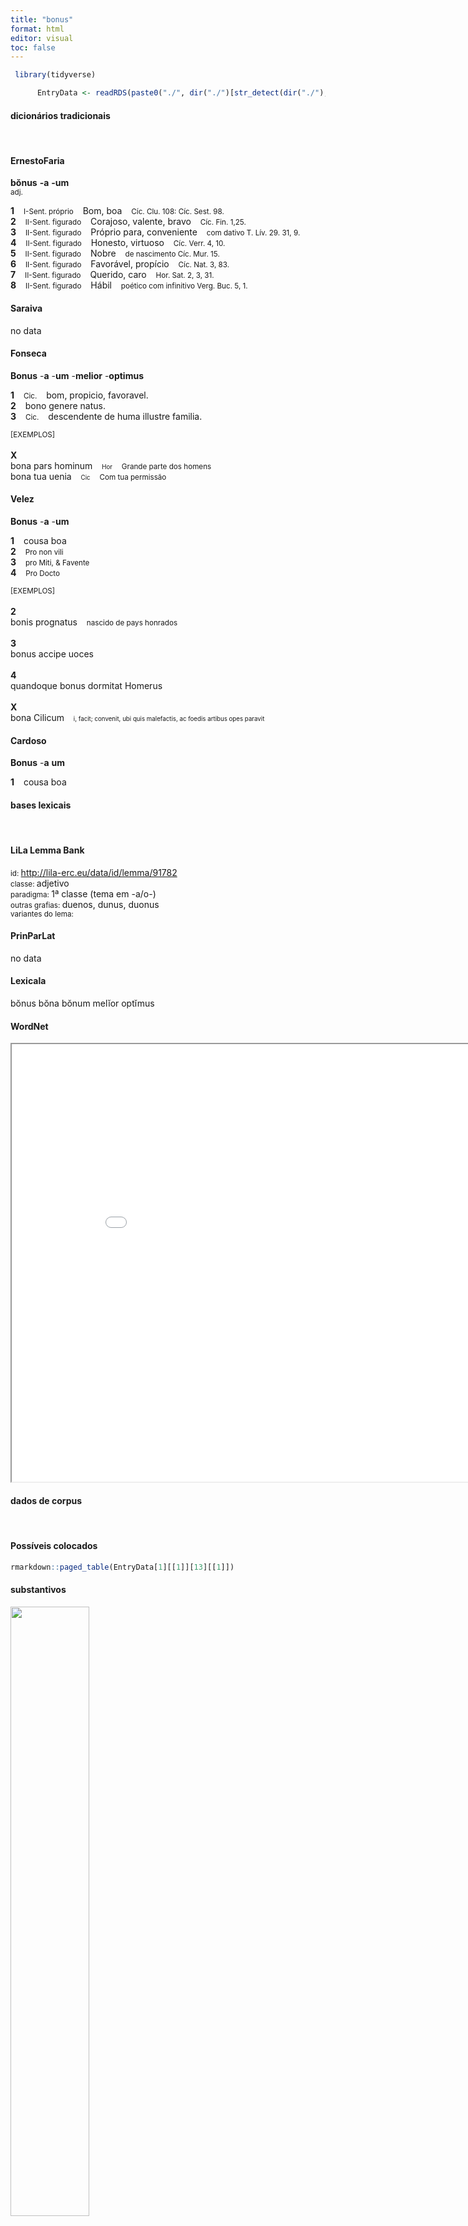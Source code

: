```yaml
---
title: "bonus"
format: html
editor: visual
toc: false
---
```



```r
 library(tidyverse) 

      EntryData <- readRDS(paste0("./", dir("./")[str_detect(dir("./"), "_xx98-111-110-117-115xx_.rds")]))

```


#### dicionários tradicionais

&emsp;




::: panel-tabset

#### ErnestoFaria

<b>bŏnus</b> <b>-a</b> <b>-um</b> <br> <small>adj.</small> <br> <small></small>   <p> <b>1</b> &ensp; <small>I-Sent. próprio</small> &ensp; Bom, boa &ensp; <small>Cíc. Clu. 108: Cíc. Sest. 98.</small> <br> <b>2</b> &ensp; <small>II-Sent. figurado</small> &ensp; Corajoso, valente, bravo &ensp; <small>Cíc. Fin. 1,25.</small> <br> <b>3</b> &ensp; <small>II-Sent. figurado</small> &ensp; Próprio para, conveniente &ensp; <small>com dativo T. Lív. 29. 31, 9.</small> <br> <b>4</b> &ensp; <small>II-Sent. figurado</small> &ensp; Honesto, virtuoso &ensp; <small>Cíc. Verr. 4, 10.</small> <br> <b>5</b> &ensp; <small>II-Sent. figurado</small> &ensp; Nobre &ensp; <small>de nascimento Cíc. Mur. 15.</small> <br> <b>6</b> &ensp; <small>II-Sent. figurado</small> &ensp; Favorável, propício &ensp; <small>Cíc. Nat. 3, 83.</small> <br> <b>7</b> &ensp; <small>II-Sent. figurado</small> &ensp; Querido, caro &ensp; <small>Hor. Sat. 2, 3, 31.</small> <br> <b>8</b> &ensp; <small>II-Sent. figurado</small> &ensp; Hábil &ensp; <small>poético com infinitivo Verg. Buc. 5, 1.</small> </p>




#### Saraiva

no data




#### Fonseca

<b>Bonus</b> -<b>a</b> -<b>um</b> -<b>melior</b> -<b>optimus</b>   <p> <b>1</b> &ensp; <small>Cic.</small> &ensp; bom, propicio, favoravel. <br> <b>2</b> &ensp; bono genere natus. <br> <b>3</b> &ensp; <small>Cic.</small> &ensp; descendente de huma illustre familia. </p>   <p><small>[EXEMPLOS]</small><br> <br><b>X</b><br>bona pars hominum &ensp; <small><small>Hor</small></small> &ensp; <small>Grande parte dos homens</small> <br> bona tua uenia &ensp; <small><small>Cic</small></small> &ensp; <small>Com tua permissão</small> </p>




#### Velez

<b>Bonus</b> -<b>a</b> -<b>um</b>   <p> <b>1</b> &ensp; cousa boa <br> <b>2</b> &ensp; <small>Pro non vili</small> <br> <b>3</b> &ensp; <small>pro Miti, & Favente</small> <br> <b>4</b> &ensp; <small>Pro Docto</small> </p>   <p><small>[EXEMPLOS]</small><br> <br><b>2</b><br>bonis prognatus &ensp; <small>nascido de pays honrados</small> <br> <br><b>3</b><br>bonus accipe uoces <br> <br><b>4</b><br>quandoque bonus dormitat Homerus <br> <br><b>X</b><br>bona Cilicum &ensp; <small><small>i, facit; convenit, ubi quis malefactis, ac foedis artibus opes paravit</small></small> </p>




#### Cardoso

<b>Bonus</b> -<b>a</b> <b>um</b>   <p> <b>1</b> &ensp; cousa boa </p>


:::



#### bases lexicais

&emsp;






::: panel-tabset

#### LiLa Lemma Bank

<small> id: </small> <a href=' http://lila-erc.eu/data/id/lemma/91782 ' target="_blank"> http://lila-erc.eu/data/id/lemma/91782 </a> <br>
<small> classe: </small> adjetivo    <br>
<small> paradigma: </small> 1ª classe (tema em -a/o-) <br>
<small> outras grafias: </small> duenos, dunus, duonus <br>
<small> variantes do lema: </small>  <br>





#### PrinParLat

no data




#### Lexicala

bŏnus 
 bŏna 
 bŏnum 
 melĭor 
 optĭmus




#### WordNet

<iframe width='900' height='700' src='Media/Tree__xx98-111-110-117-115xx__sem_type_lexemes_pt.html'>

</iframe>


:::



#### dados de corpus

&emsp;




::: panel-tabset

#### Possíveis colocados

```r

rmarkdown::paged_table(EntryData[1][[1]][13][[1]])

```


#### substantivos

![](./Media/wordcloud__xx98-111-110-117-115xx__BY_collocate_scoreSUBST.webp){width=50% fig-alt='This chart plots collocate by scoreSUBST, for the headword bonus here are all the values plotted: collocate: uir; scoreSUBST: 5. collocate: quisque; scoreSUBST: 0. collocate: ars; scoreSUBST: 3. collocate: Iuppiter; scoreSUBST: 0. collocate: ciuis; scoreSUBST: 2. collocate: mens; scoreSUBST: 2. collocate: mos; scoreSUBST: 2. collocate: adolescens; scoreSUBST: 0. collocate: spes; scoreSUBST: 2. collocate: atque; scoreSUBST: 0. collocate: deus; scoreSUBST: 2. collocate: magnus; scoreSUBST: 0. collocate: qua; scoreSUBST: 0. collocate: pater; scoreSUBST: 2. collocate: condicio; scoreSUBST: 2. collocate: animus; scoreSUBST: 2. collocate: facio; scoreSUBST: 0. collocate: causa; scoreSUBST: 2. collocate: consul; scoreSUBST: 2. collocate: pars; scoreSUBST: 2. collocate: et; scoreSUBST: 0. collocate: quisquam; scoreSUBST: 0. collocate: consulo; scoreSUBST: 0. collocate: semper; scoreSUBST: 0. collocate: multo; scoreSUBST: 0. collocate: malus; scoreSUBST: 0. collocate: gratia; scoreSUBST: 2'}




#### adjetivos

![](./Media/wordcloud__xx98-111-110-117-115xx__BY_collocate_scoreADJ.webp){width=50% fig-alt='This chart plots collocate by scoreADJ, for the headword bonus here are all the values plotted: collocate: uir; scoreADJ: 0. collocate: quisque; scoreADJ: 0. collocate: ars; scoreADJ: 0. collocate: Iuppiter; scoreADJ: 0. collocate: ciuis; scoreADJ: 0. collocate: mens; scoreADJ: 0. collocate: mos; scoreADJ: 0. collocate: adolescens; scoreADJ: 2. collocate: spes; scoreADJ: 0. collocate: atque; scoreADJ: 0. collocate: deus; scoreADJ: 0. collocate: magnus; scoreADJ: 2. collocate: qua; scoreADJ: 0. collocate: pater; scoreADJ: 0. collocate: condicio; scoreADJ: 0. collocate: animus; scoreADJ: 0. collocate: facio; scoreADJ: 0. collocate: causa; scoreADJ: 0. collocate: consul; scoreADJ: 0. collocate: pars; scoreADJ: 0. collocate: et; scoreADJ: 0. collocate: quisquam; scoreADJ: 0. collocate: consulo; scoreADJ: 0. collocate: semper; scoreADJ: 0. collocate: multo; scoreADJ: 0. collocate: malus; scoreADJ: 2. collocate: gratia; scoreADJ: 0'}




#### verbos

![](./Media/wordcloud__xx98-111-110-117-115xx__BY_collocate_scoreVERBO.webp){width=50% fig-alt='This chart plots collocate by scoreVERBO, for the headword bonus here are all the values plotted: collocate: uir; scoreVERBO: 0. collocate: quisque; scoreVERBO: 0. collocate: ars; scoreVERBO: 0. collocate: Iuppiter; scoreVERBO: 0. collocate: ciuis; scoreVERBO: 0. collocate: mens; scoreVERBO: 0. collocate: mos; scoreVERBO: 0. collocate: adolescens; scoreVERBO: 0. collocate: spes; scoreVERBO: 0. collocate: atque; scoreVERBO: 0. collocate: deus; scoreVERBO: 0. collocate: magnus; scoreVERBO: 0. collocate: qua; scoreVERBO: 0. collocate: pater; scoreVERBO: 0. collocate: condicio; scoreVERBO: 0. collocate: animus; scoreVERBO: 0. collocate: facio; scoreVERBO: 2. collocate: causa; scoreVERBO: 0. collocate: consul; scoreVERBO: 0. collocate: pars; scoreVERBO: 0. collocate: et; scoreVERBO: 0. collocate: quisquam; scoreVERBO: 0. collocate: consulo; scoreVERBO: 2. collocate: semper; scoreVERBO: 0. collocate: multo; scoreVERBO: 0. collocate: malus; scoreVERBO: 0. collocate: gratia; scoreVERBO: 0'}




#### advérbios

![](./Media/wordcloud__xx98-111-110-117-115xx__BY_collocate_scoreADV.webp){width=50% fig-alt='This chart plots collocate by scoreADV, for the headword bonus here are all the values plotted: collocate: uir; scoreADV: 0. collocate: quisque; scoreADV: 0. collocate: ars; scoreADV: 0. collocate: Iuppiter; scoreADV: 0. collocate: ciuis; scoreADV: 0. collocate: mens; scoreADV: 0. collocate: mos; scoreADV: 0. collocate: adolescens; scoreADV: 0. collocate: spes; scoreADV: 0. collocate: atque; scoreADV: 0. collocate: deus; scoreADV: 0. collocate: magnus; scoreADV: 0. collocate: qua; scoreADV: 2. collocate: pater; scoreADV: 0. collocate: condicio; scoreADV: 0. collocate: animus; scoreADV: 0. collocate: facio; scoreADV: 0. collocate: causa; scoreADV: 0. collocate: consul; scoreADV: 0. collocate: pars; scoreADV: 0. collocate: et; scoreADV: 0. collocate: quisquam; scoreADV: 0. collocate: consulo; scoreADV: 0. collocate: semper; scoreADV: 2. collocate: multo; scoreADV: 2. collocate: malus; scoreADV: 0. collocate: gratia; scoreADV: 0'}




#### preposições e conjunções

![](./Media/wordcloud__xx98-111-110-117-115xx__BY_collocate_scoreFUNC.webp){width=50% fig-alt='This chart plots collocate by scoreFUNC, for the headword bonus here are all the values plotted: collocate: uir; scoreFUNC: 0. collocate: quisque; scoreFUNC: 0. collocate: ars; scoreFUNC: 0. collocate: Iuppiter; scoreFUNC: 0. collocate: ciuis; scoreFUNC: 0. collocate: mens; scoreFUNC: 0. collocate: mos; scoreFUNC: 0. collocate: adolescens; scoreFUNC: 0. collocate: spes; scoreFUNC: 0. collocate: atque; scoreFUNC: 0. collocate: deus; scoreFUNC: 0. collocate: magnus; scoreFUNC: 0. collocate: qua; scoreFUNC: 0. collocate: pater; scoreFUNC: 0. collocate: condicio; scoreFUNC: 0. collocate: animus; scoreFUNC: 0. collocate: facio; scoreFUNC: 0. collocate: causa; scoreFUNC: 0. collocate: consul; scoreFUNC: 0. collocate: pars; scoreFUNC: 0. collocate: et; scoreFUNC: 0. collocate: quisquam; scoreFUNC: 0. collocate: consulo; scoreFUNC: 0. collocate: semper; scoreFUNC: 0. collocate: multo; scoreFUNC: 0. collocate: malus; scoreFUNC: 0. collocate: gratia; scoreFUNC: 0'}


:::



::: panel-tabset

#### ExemplosTraduzidos

<p> di <b>boni</b> <br> <small> Cic.Mil.59 <br> Bons deuses! <small> [JDD] </small> </small> </p>
; <p> dolor accessit <b>bonis</b> viris <br> <small> Cic.Att.1.16.9 <br> a dor se apoderou dos homens bons. <small> [JDD] </small> </small> </p>
; <p> qua re <b>bono</b> animo es <br> <small> Cic.Att.5.18.3 <br> Por isso fica tranquilo. <small> [JDD] </small> </small> </p>
; <p> <b>bona</b> mens nec commodatur nec emitur <br> <small> Sen.Ep.27.8 <br> A boa mente não se empresta nem se compra. <small> [JDD] </small> </small> </p>
; <p> animus sed hic rectus <b>bonus</b> magnus <br> <small> Sen.Ep.31.11 <br> O espírito, mas sendo este reto, bom, grande. <small> [JDD] </small> </small> </p>
; <p> et aliud cecidit in terram <b>bonam</b> <br> <small> Vulg.Marc.4.8 <br> E outra caiu em terra boa. <small> [JDD] </small> </small> </p>
; <p> <b>boni</b> viri precibus Clodi removentur a causa <br> <small> Cic.Att.1.13.3 <br> Os homens de bem são afastados da causa por súplicas de Clódio. <small> [JDD] </small> </small> </p>
; <p> <b>bona</b> condicione geniti sumus si eam non deseruerimus <br> <small> Sen.Helv.5.1 <br> Fomos gerados em boa condição, se não nos afastarmos dela. <small> [JDD] </small> </small> </p>
; <p> omnia mala exempla ex rebus <b>bonis</b> orta sunt <br> <small> Sal.Cat.51.27 <br> Todos os maus exemplos se originam de boas coisas. <small> [JDD] </small> </small> </p>
; <p> ea plaga nonne ad multos <b>bonos</b> viros pertinet <br> <small> Cic.Att.2.1.10 <br> Por acaso essa chaga não atinge a muitos homens bons? <small> [JDD] </small> </small> </p>
; <p> satis enim acutus et permodestus ac <b>bonae</b> frugi <br> <small> Cic.Att.4.8A.3 <br> Pois é bastante agudo e muito modesto e de bom caráter. <small> [JDD] </small> </small> </p>
; <p> Tu faciem ut istam moribus vincas <b>bonis</b> . <br> <small> Phaed.3.8 <br> e tu, para que venças esse teu rosto com teus bons costumes”. <small> [JDD] </small> </small> </p>
; <p> negant enim quemquam esse uirum <b>bonum</b> nisi sapientem <br> <small> Cic.Amici.18 <br> pois dizem que nenhum homem é bom, a não ser o sábio. <small> [JDD] </small> </small> </p>
; <p> at ex <b>bono</b> uiro credo audieras et <b>bono</b> auctore <br> <small> Cic.Ver.2.4.102.1 <br> 102 Mas tinhas ouvido, creio, de um homem de bem e com a autoridade de um homem de bem. <small> [JDD] </small> </small> </p>
; <p> est consul φιλόπατρις et ut semper iudicavi natura <b>bonus</b> <br> <small> Cic.Att.2.1.4 <br> Ele é um cônsul patriota e, como sempre julguei, bom por natureza. <small> [JDD] </small> </small> </p>
; <p> deinde dicam non quicquid morale est mores <b>bonos</b> facit <br> <small> Sen.Ep.121.1 <br> depois falarei: nem tudo o que é moral faz os bons costumes. <small> [JDD] </small> </small> </p>
; <p> nec enim <b>melior</b> uir fuit Africano quisquam nec clarior <br> <small> Cic.Amici.6 <br> pois não houve nenhum homem melhor que o Africano nem mais ilustre. <small> [JDD] </small> </small> </p>
; <p> si est enim aliquid plus est <b>boni</b> quam putaram <br> <small> Cic.Att.2.7.4 <br> Pois se há algo, está melhor do que eu pensava. <small> [JDD, de outra edição] </small> </small> </p>
; <p> <b>bonam</b> deperdere famam rem patris oblimare malum est ubicumque <br> <small> Hor.S.1.2.61 <br> Perder a boa reputação, dissipar o bem paterno é em qualquer circunstância um mal. <small> [JDD] </small> </small> </p>
; <p> ita imperium semper ad <b>optumum</b> quemque a minus <b>bono</b> transfertur <br> <small> Sal.Cat.2.6 <br> Assim o poder sempre é transferido do menos bom para alguém melhor. <small> [JDD] </small> </small> </p>
; <p> admirabantur <b>boni</b> uiri accusabant amici quod spe pacis legationem suscepissem <br> <small> Cic.Phil.12.5.9 <br> Os bons cidadãos estavam surpresos, os amigos me acusavam por eu ter empreendido uma legação na esperança da paz.” <small> [JDD] </small> </small> </p>
; <p> accipiet in <b>optimam</b> partem C. Pansa fortissimus consul atque <b>optimus</b> <br> <small> Cic.Phil.7.5.7 <br> Caio Pansa, valorosíssimo e excelente cônsul vai aceitar [o que vou dizer] do melhor modo. <small> [JDD] </small> </small> </p>
; <p> quis ciuis <b>meliorum</b> partium aliquando quis taetrior hostis huic ciuitati <br> <small> Cic.Cael.13 <br> Que cidadão foi algum dia dos melhores partidos, que cidadão foi o mais abominável inimigo desta cidade? <small> [JDD] </small> </small> </p>
; <p> apud sordem urbis et faecem multo <b>melius</b> est nunc quam reliquisti <br> <small> Cic.Att.1.16.11 <br> perante a sordidez e a borra da cidade, muito melhor do que deixaste. <small> [JDD, de outra edição] </small> </small> </p>
; <p> conseruate igitur rei publicae iudices ciuem <b>bonarum</b> artium <b>bonarum</b> partium <b>bonorum</b> uirorum <br> <small> Cic.Cael.77 <br> Preservai, portanto, para a república, juízes, um cidadão das boas artes, do bom partido, dos homens de bem. <small> [JDD] </small> </small> </p>
; <p> itaque in lectulo lassitudinem pono hanc coci ac pistoris moram <b>boni</b> consulo <br> <small> Sen.Ep.123.1 <br> Por isso ponho o meu cansaço na cama, aceito benévolo este atraso do cozinheiro e do padeiro. <small> [JDD] </small> </small> </p>
; <p> ubi se colligebat uerecundiam <b>bonum</b> in adulescente signum uix potuit excutere adeo illi ex alto suffusus est rubor <br> <small> Sen.Ep.11.1 <br> Quando se concentrava, mal conseguia se livrar da vergonha, um bom sinal num jovem; tão do fundo o rubor espalhou-se nele. <small> [JDD] </small> </small> </p>
; <p> et si C. Marius quod fistulas quibus aqua suppeditabatur Iouis <b>optimi</b> maximi templis ac sedibus praecidi imperarat quod in cliuo Capitolino improborum ciuium <br> <small> Cic.Rab.Perd.31 <br> E se Caio Mário, porque tinha ordenado que se cortassem os canos pelos quais era fornecida água para os templos e sedes de Júpiter Ótimo Máximo, porque nas encostas do Capitólio... de ímprobos cidadãos... <small> [JDD] </small> </small> </p>
; <p> cuius fulgore conlucere atque inlustrari Iouis <b>optimi</b> maximi templum oportebat id apud istum in eius modi conuiuiis constituetur quae domesticis stupris flagitiisque flagrabunt <br> <small> Cic.Ver.2.4.71.3 <br> Esse objeto, com cujo brilho devia resplandecer e iluminar o templo de Júpiter Ótimo Máximo, será colocado na casa desse sujeito, em banquetes desse gênero, que estarão emporcalhados de depravações domésticas e de infâmias? <small> [JDD] </small> </small> </p>





#### Frequência por autor

![](./Media/barchart__xx98-111-110-117-115xx__lemma_BY_author_Frequencies.webp){width=50% fig-alt='This charts plots the frequency of lemma by author_Frequencies. The Seneca subcorpus registers the highest normalized frequency, with the value of 28.18 and an absolute frequency of 151. The Sallustius subcorpus follows, with a normalized frequency of 26.9 and an absolute frequency of 29. the subcorpus with the least normalized frequency is Suetonius with the normalized value of 0 and an absolute freqeuncy of 0. here are all the values: subcorpus: Caesar ; normalized frequency: 6 ; absolute frequency: 2.26603217765692. subcorpus: Cicero ; normalized frequency: 311 ; absolute frequency: 19.3740499862949. subcorpus: Horatius ; normalized frequency: 25 ; absolute frequency: 22.2005150519492. subcorpus: Ovidius ; normalized frequency: 2 ; absolute frequency: 3.43170899107756. subcorpus: Phaedrus ; normalized frequency: 9 ; absolute frequency: 13.6632761499924. subcorpus: Sallustius ; normalized frequency: 29 ; absolute frequency: 26.899174473611. subcorpus: Seneca ; normalized frequency: 151 ; absolute frequency: 28.1816315484967. subcorpus: Suetonius ; normalized frequency: 0 ; absolute frequency: 0. subcorpus: Tacitus ; normalized frequency: 7 ; absolute frequency: 24.0302094061105. subcorpus: Vergilius ; normalized frequency: 4 ; absolute frequency: 7.72200772200772. subcorpus: Hieronymus ; normalized frequency: 3 ; absolute frequency: 6.74005841383959'}




#### Frequência por gênero

![](./Media/barchart__xx98-111-110-117-115xx__lemma_BY_genre_Frequencies.webp){width=50% fig-alt='This charts plots the frequency of lemma by genre_Frequencies. The Prosa.filosófica subcorpus registers the highest normalized frequency, with the value of 31.47 and an absolute frequency of 191. The Prosa.oratória subcorpus follows, with a normalized frequency of 17.47 and an absolute frequency of 182. the subcorpus with the least normalized frequency is Poesia.trágica with the normalized value of 5.21 and an absolute freqeuncy of 6. here are all the values: subcorpus: Prosa.histórica ; normalized frequency: 42 ; absolute frequency: 10.2242021470825. subcorpus: Prosa.filosófica ; normalized frequency: 191 ; absolute frequency: 31.4657089669033. subcorpus: Prosa.oratória ; normalized frequency: 182 ; absolute frequency: 17.4742926271927. subcorpus: Prosa.epistolográfica ; normalized frequency: 83 ; absolute frequency: 21.9931635708418. subcorpus: Poesia.lírica ; normalized frequency: 25 ; absolute frequency: 21.0313788171953. subcorpus: Poesia.didática ; normalized frequency: 11 ; absolute frequency: 9.33073203834083. subcorpus: Poesia.trágica ; normalized frequency: 6 ; absolute frequency: 5.21195274496178. subcorpus: Poesia.épica ; normalized frequency: 4 ; absolute frequency: 7.72200772200772. subcorpus: Prosa.ficcional ; normalized frequency: 3 ; absolute frequency: 6.74005841383959'}




#### Frequência por século

![](./Media/barchart__xx98-111-110-117-115xx__lemma_BY_period_Frequencies.webp){width=50% fig-alt='This charts plots the frequency of lemma by period_Frequencies. The I.d.C. subcorpus registers the highest normalized frequency, with the value of 24.78 and an absolute frequency of 162. The I.d.C. subcorpus follows, with a normalized frequency of 24.78 and an absolute frequency of 162. the subcorpus with the least normalized frequency is IV.d.C. with the normalized value of 6.74 and an absolute freqeuncy of 3. here are all the values: subcorpus: I.a.C. ; normalized frequency: 375 ; absolute frequency: 17.4540377007214. subcorpus: I.d.C. ; normalized frequency: 162 ; absolute frequency: 24.7820100963745. subcorpus: II.d.C. ; normalized frequency: 7 ; absolute frequency: 18.3246073298429. subcorpus: IV.d.C. ; normalized frequency: 3 ; absolute frequency: 6.74005841383959'}


:::

